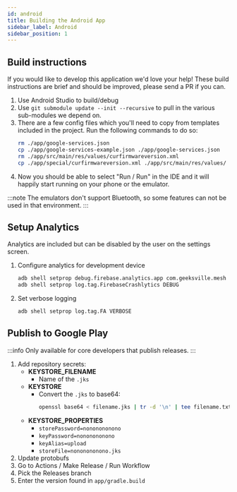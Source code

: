```yaml
---
id: android
title: Building the Android App
sidebar_label: Android
sidebar_position: 1
---
```


## Build instructions

If you would like to develop this application we'd love your help! These build instructions are brief and should be improved, please send a PR if you can.

1. Use Android Studio to build/debug
2. Use `git submodule update --init --recursive` to pull in the various sub-modules we depend on.
3. There are a few config files which you'll need to copy from templates included in the project. Run the following commands to do so:
	```sh
	rm ./app/google-services.json
	cp ./app/google-services-example.json ./app/google-services.json
	rm ./app/src/main/res/values/curfirmwareversion.xml
	cp ./app/special/curfirmwareversion.xml ./app/src/main/res/values/
	```
4. Now you should be able to select "Run / Run" in the IDE and it will happily start running on your phone or the emulator.

:::note
The emulators don't support Bluetooth, so some features can not be used in that environment.
:::

## Setup Analytics

Analytics are included but can be disabled by the user on the settings screen.

1. Configure analytics for development device

	```sh
	adb shell setprop debug.firebase.analytics.app com.geeksville.mesh
	adb shell setprop log.tag.FirebaseCrashlytics DEBUG
	```
2. Set verbose logging

	```sh
	adb shell setprop log.tag.FA VERBOSE
	```

## Publish to Google Play

:::info
Only available for core developers that publish releases.
:::

1. Add repository secrets:
	- **KEYSTORE_FILENAME**
		- Name of the `.jks`
	- **KEYSTORE**
		- Convert the `.jks` to base64:
			```sh
			openssl base64 < filename.jks | tr -d '\n' | tee filename.txt
			```
	- **KEYSTORE_PROPERTIES**
		- `storePassword=nononononono`
		- `keyPassword=nononononono`
		- `keyAlias=upload`
		- `storeFile=nononononono.jks`
2. Update protobufs
3. Go to Actions / Make Release / Run Workflow
4. Pick the Releases branch
5. Enter the version found in `app/gradle.build`

